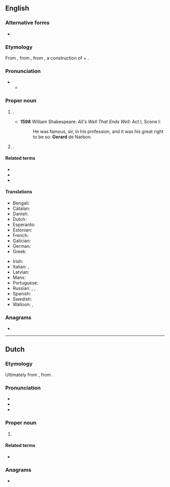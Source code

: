 {{also|Gérard}}
==English==

===Alternative forms===
* {{alter|en|Gerrard}}

===Etymology===
From {{bor|en|fro|Gerart}}, from {{der|en|frk|*Gērahard}}, from {{der|en|gem-pro|*Gaizaharduz}}, a construction of {{m|gem-pro|*gaizaz|t=spear, pike, javelin}} + {{m|gem-pro|*harduz|t=hard, brave}}.

===Pronunciation===
* {{IPA|en|/ˈd͡ʒɛɹɑː(ɹ)d/}}
** {{audio|en|LL-Q1860 (eng)-Vealhurl-Gerard.wav|Audio (UK)}}

===Proper noun===
{{en-proper noun}}

# {{given name|en|male|from=Germanic languages}}.
#* '''1598''' William Shakespeare: ''All's Well That Ends Well'': Act I, Scene I:
#*: He was famous, sir, in his profession, and it was his great right to be so: '''Gerard''' de Narbon.
# {{surname|en|patronymic}}.

====Related terms====
* {{l|en|Garrett}}
* {{l|en|Gerry}}
* {{l|en|Jerry}}

====Translations====
{{trans-top|male given name}}
* Bengali: {{t|bn|জেরার্ড}}
* Catalan: {{t+|ca|Gerard|m}}
* Danish: {{t|da|Gerhard}}
* Dutch: {{t+|nl|Gerard|m}}
* Esperanto: {{t|eo|Gerardo}}
* Estonian: {{t|et|Kert}}
* French: {{t+|fr|Gérard}}
* Galician: {{t+|gl|Xerardo|m}}
* German: {{t+|de|Gerhard}}
* Greek: {{t+|el|Γεράρδος}}
{{trans-mid}}
* Irish: {{t|ga|Gearóid|m}}
* Italian: {{t+|it|Gerardo|m}}, {{t|it|Gherardo|m}}
* Latvian: {{t|lv|Ģirts|m}}
* Manx: {{t|gv|Gerrard|m}}
* Portuguese: {{t|pt|Gerardo|m}}
* Russian: {{t+|ru|Жера́р|m}}, {{t+|ru|Ге́рхард|m}}, {{t|ru|Дже́ра́рд|m}}
* Spanish: {{t+|es|Gerardo|m}}
* Swedish: {{t+|sv|Gerhard}}
* Walloon: {{t+|wa|Djuråd}}, {{t+|wa|Djeråd}}
{{trans-bottom}}

===Anagrams===
* {{anagrams|en|a=adegrr|Drager|Grader|grader|red rag|redrag|regard}}

----

==Dutch==

===Etymology===
Ultimately from {{inh|nl|frk|*Gērahard}}, from {{inh|nl|gem-pro|*Gaizaharduz}}. {{etystub|nl}}

===Pronunciation===
* {{IPA|nl|/ˈɣeː.rɑrt/}}
* {{audio|nl|Nl-Gerard.ogg|Audio}}
* {{hyphenation|nl|Ge|rard}}

===Proper noun===
{{nl-proper noun|m}}

# {{given name|nl|male}}

====Related terms====
* {{l|nl|Geerd}}

===Anagrams===
* {{l|nl|drager}}